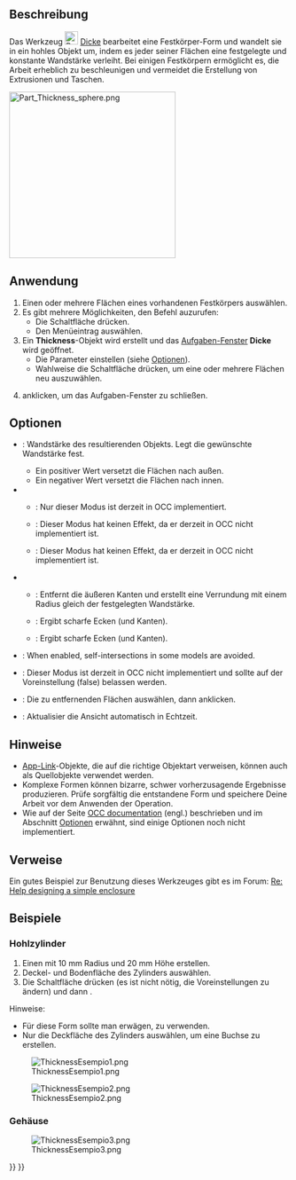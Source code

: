 <languages/>

{{Docnav/de
|[[Part_Offset2D/de|2DVersatz]]
|[[Part_ProjectionOnSurface/de|ProjektionAufOberfläche]]
|[[Part_Workbench/de|Part]]
|IconL=Part_Offset2D.svg
|IconR=Part_ProjectionOnSurface.svg
|IconC=Workbench_Part.svg
}}

{{GuiCommand/de
|Name=Part Thickness
|Name/de=Part Dicke
|MenuLocation=Part → Dicke...
|Workbenches=[[Part_Workbench/de|Part]]
|SeeAlso=[[Part_Offset/de|Part Versatz]], [[PartDesign_Thickness/de|PartDesign Dicke]]
}}

<span id="Description"></span>
==Beschreibung==

<div class="mw-translate-fuzzy">
Das Werkzeug [[Image:Part_Thickness.svg|24px]] [[Part_Thickness/de|Dicke]] bearbeitet eine Festkörper-Form und wandelt sie in ein hohles Objekt um, indem es jeder seiner Flächen eine festgelegte und konstante Wandstärke verleiht. Bei einigen Festkörpern ermöglicht es, die Arbeit erheblich zu beschleunigen und vermeidet die Erstellung von Extrusionen und Taschen.
</div>

[[Image:Part_Thickness_sphere.png|300px]]
{{Caption|Ausgehöhlte Halbkugel}}

<span id="Usage"></span>
==Anwendung== 

# Einen oder mehrere Flächen eines vorhandenen Festkörpers auswählen.
# Es gibt mehrere Möglichkeiten, den Befehl auzurufen:
#* Die Schaltfläche {{Button|[[Image:Part_Thickness.svg|16px]] [[Part_Thickness/de|Dicke...]]}} drücken.
#* Den Menüeintrag {{MenuCommand|Part → [[Image:Part_Thickness.svg|16px]] Dicke...}} auswählen.
# Ein '''Thickness'''-Objekt wird erstellt und das [[Task_panel/de|Aufgaben-Fenster]] '''Dicke''' wird geöffnet.
#* Die Parameter einstellen (siehe [[#Optionen|Optionen]]).
#* Wahlweise die Schaltfläche {{Button|Flächen}} drücken, um eine oder mehrere Flächen neu auszuwählen.
# {{Button|OK}} anklicken, um das Aufgaben-Fenster zu schließen.

<span id="Options"></span>
==Optionen== 

* {{MenuCommand|Dicke}}: Wandstärke des resultierenden Objekts. Legt die gewünschte Wandstärke fest.
** Ein positiver Wert versetzt die Flächen nach außen.
** Ein negativer Wert versetzt die Flächen nach innen.
* {{MenuCommand|Modus}}
** {{MenuCommand|Oberfläche}}: Nur dieser Modus ist derzeit in OCC implementiert.
** {{MenuCommand|Rohr}}: Dieser Modus hat keinen Effekt, da er derzeit in OCC nicht implementiert ist.
** {{MenuCommand|Hinten-Vorne}}: Dieser Modus hat keinen Effekt, da er derzeit in OCC nicht implementiert ist.
* {{MenuCommand|Verbindungsart}}
** {{MenuCommand|Kreisbogen}}: Entfernt die äußeren Kanten und erstellt eine Verrundung mit einem Radius gleich der festgelegten Wandstärke.
** {{MenuCommand|Tangente}}: Ergibt scharfe Ecken (und Kanten).
** {{MenuCommand|Schnitt}}: Ergibt scharfe Ecken (und Kanten).
* {{MenuCommand|Schnitt}}: When enabled, self-intersections in some models are avoided.
* {{MenuCommand|Selbstdurchdringung}}: Dieser Modus ist derzeit in OCC nicht implementiert und sollte auf der Voreinstellung (false) belassen werden.
* {{Button|Flächen}}: Die zu entfernenden Flächen auswählen, dann {{Button|Fertig}} anklicken.
* {{MenuCommand|Ansicht akutalisieren}}: Aktualisier die Ansicht automatisch in Echtzeit.

<span id="Notes"></span>
==Hinweise==

* [[App_Link/de|App-Link]]-Objekte, die auf die richtige Objektart verweisen, können auch als Quellobjekte verwendet werden. {{Version/de|0.20}}
* Komplexe Formen können bizarre, schwer vorherzusagende Ergebnisse produzieren. Prüfe sorgfältig die entstandene Form und speichere Deine Arbeit vor dem Anwenden der Operation.
* Wie auf der Seite [https://dev.opencascade.org/doc/refman/html/class_b_rep_offset_a_p_i___make_thick_solid.html#af78f35025a31e2ce8bd96c82fb33a981 OCC documentation] (engl.) beschrieben und im Abschnitt [[#Optionen|Optionen]] erwähnt, sind einige Optionen noch nicht implementiert.

<span id="Links"></span>
==Verweise== 

Ein gutes Beispiel zur Benutzung dieses Werkzeuges gibt es im Forum: [http://forum.freecadweb.org/viewtopic.php?f=3&t=3766&p=29741&hilit=enclosure#p29547 Re: Help designing a simple enclosure]

<span id="Examples"></span>
==Beispiele==

<span id="Hollow_cylinder"></span>
===Hohlzylinder===

# Einen {{Button|[[Image:Part_Cylinder.svg|16px]] [[Part_Cylinder/de|Zylinder]]}} mit 10 mm Radius und 20 mm Höhe erstellen.
# Deckel- und Bodenfläche des Zylinders auswählen.
# Die Schaltfläche {{Button|[[Image:Part_Thickness.svg|16px]] [[Part_Thickness/de|Dicke]]}} drücken (es ist nicht nötig, die Voreinstellungen zu ändern) und dann {{KEY|OK}}.

Hinweise:
* Für diese Form sollte man erwägen, {{Button|[[Image:Part_Tube.svg|16px]] [[Part_Tube/de|Hohlzylinder erstellen]]}} zu verwenden.
* Nur die Deckfläche des Zylinders auswählen, um eine Buchse zu erstellen.

[[Image:ThicknessEsempio1.png]]

[[Image:ThicknessEsempio2.png]]

<span id="Box_enclosure"></span>
===Gehäuse===

[[Image:ThicknessEsempio3.png]]


{{Docnav/de
|[[Part_Offset2D/de|2DVersatz]]
|[[Part_ProjectionOnSurface/de|ProjektionAufOberfläche]]
|[[Part_Workbench/de|Part]]
|IconL=Part_Offset2D.svg
|IconR=Part_ProjectionOnSurface.svg
|IconC=Workbench_Part.svg
}}

{{Part Tools navi{{#translation:}}}}
{{Userdocnavi{{#translation:}}}}